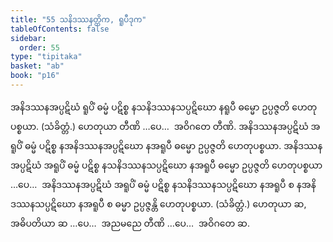 ```yaml
---
title: "55 သနိဒဿနတ္တိက, ရူပီဒုက"
tableOfContents: false
sidebar:
  order: 55
type: "tipitaka"
basket: "ab"
book: "p16"
---
```



<DynamicBreadcrumb />

<Division number="98" book="p16" e="ch" v="40" p="275">

<Paragraph number="241" book="p16">
အနိဒဿနအပ္ပဋိဃံ ရူပိံ ဓမ္မံ ပဋိစ္စ နသနိဒဿနသပ္ပဋိဃော နရူပီ ဓမ္မော ဥပ္ပဇ္ဇတိ ဟေတုပစ္စယာ. (သံခိတ္တံ.) ဟေတုယာ တီဏိ …ပေ…  အဝိဂတေ တီဏိ.
</Paragraph>

<Paragraph number="242" book="p16">
အနိဒဿနအပ္ပဋိဃံ အရူပိံ ဓမ္မံ ပဋိစ္စ နအနိဒဿနအပ္ပဋိဃော နအရူပီ ဓမ္မော ဥပ္ပဇ္ဇတိ ဟေတုပစ္စယာ. အနိဒဿနအပ္ပဋိဃံ အရူပိံ ဓမ္မံ ပဋိစ္စ နသနိဒဿနသပ္ပဋိဃော နအရူပီ ဓမ္မော ဥပ္ပဇ္ဇတိ ဟေတုပစ္စယာ …ပေ…  အနိဒဿနအပ္ပဋိဃံ အရူပိံ ဓမ္မံ ပဋိစ္စ နသနိဒဿနသပ္ပဋိဃော နအရူပီ စ နအနိဒဿနသပ္ပဋိဃော နအရူပီ စ ဓမ္မာ ဥပ္ပဇ္ဇန္တိ ဟေတုပစ္စယာ. (သံခိတ္တံ.) ဟေတုယာ ဆ, အဓိပတိယာ ဆ …ပေ…  အညမညေ တီဏိ …ပေ…  အဝိဂတေ ဆ.
</Paragraph>
</Division>